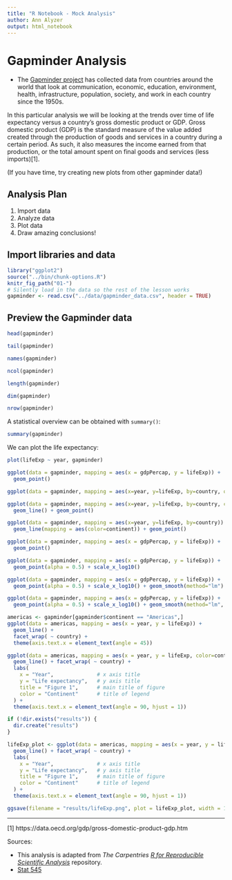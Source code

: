 ```yaml
---
title: "R Notebook - Mock Analysis"
author: Ann Alyzer
output: html_notebook
---
```


# Gapminder Analysis

- The [Gapminder project](https://www.gapminder.org/data/) has collected data from countries around the world that look at communication, economic, education, environment, health, infrastructure, population, society, and work in each country since the 1950s.

In this particular analysis we will be looking at the trends over time of life expectancy versus a country's gross domestic product or GDP. Gross domestic product (GDP) is the standard measure of the value added created through the production of goods and services in a country during a certain period. As such, it also measures the income earned from that production, or the total amount spent on final goods and services (less imports)[1].

(If you have time, try creating new plots from other gapminder data!)

## Analysis Plan

1. Import data
1. Analyze data
1. Plot data
1. Draw amazing conclusions!


## Import libraries and data

```r
library("ggplot2")
source("../bin/chunk-options.R")
knitr_fig_path("01-")
# Silently load in the data so the rest of the lesson works
gapminder <- read.csv("../data/gapminder_data.csv", header = TRUE)
```

## Preview the Gapminder data

```r
head(gapminder)
```

```r
tail(gapminder)
```

```r
names(gapminder)
```

```r
ncol(gapminder)
```

```r
length(gapminder)
```

```r
dim(gapminder)
```

```r
nrow(gapminder)
```

A statistical overview can be obtained with `summary()`:

```r
summary(gapminder)
```

We can plot the life expectancy:

```r
plot(lifeExp ~ year, gapminder)
```

```r
ggplot(data = gapminder, mapping = aes(x = gdpPercap, y = lifeExp)) +
  geom_point()
```


```r
ggplot(data = gapminder, mapping = aes(x=year, y=lifeExp, by=country, olor=continent)) + geom_line()
```


```r
ggplot(data = gapminder, mapping = aes(x=year, y=lifeExp, by=country, color=continent)) +
  geom_line() + geom_point()
```


```r
ggplot(data = gapminder, mapping = aes(x=year, y=lifeExp, by=country)) +
  geom_line(mapping = aes(color=continent)) + geom_point()
```



```r
ggplot(data = gapminder, mapping = aes(x = gdpPercap, y = lifeExp)) +
  geom_point()
```


```r
ggplot(data = gapminder, mapping = aes(x = gdpPercap, y = lifeExp)) +
  geom_point(alpha = 0.5) + scale_x_log10()
```



```r
ggplot(data = gapminder, mapping = aes(x = gdpPercap, y = lifeExp)) +
  geom_point(alpha = 0.5) + scale_x_log10() + geom_smooth(method="lm")
```


```r
ggplot(data = gapminder, mapping = aes(x = gdpPercap, y = lifeExp)) +
  geom_point(alpha = 0.5) + scale_x_log10() + geom_smooth(method="lm", size=1.5)
```


```r
americas <- gapminder[gapminder$continent == "Americas",]
ggplot(data = americas, mapping = aes(x = year, y = lifeExp)) +
  geom_line() +
  facet_wrap( ~ country) +
  theme(axis.text.x = element_text(angle = 45))
```


```r
ggplot(data = americas, mapping = aes(x = year, y = lifeExp, color=continent)) +
  geom_line() + facet_wrap( ~ country) +
  labs(
    x = "Year",              # x axis title
    y = "Life expectancy",   # y axis title
    title = "Figure 1",      # main title of figure
    color = "Continent"      # title of legend
  ) +
  theme(axis.text.x = element_text(angle = 90, hjust = 1))
```

```r
if (!dir.exists("results")) {
  dir.create("results")
}
```

```r
lifeExp_plot <- ggplot(data = americas, mapping = aes(x = year, y = lifeExp, color=continent)) +
  geom_line() + facet_wrap( ~ country) +
  labs(
    x = "Year",              # x axis title
    y = "Life expectancy",   # y axis title
    title = "Figure 1",      # main title of figure
    color = "Continent"      # title of legend
  ) +
  theme(axis.text.x = element_text(angle = 90, hjust = 1))

ggsave(filename = "results/lifeExp.png", plot = lifeExp_plot, width = 12, height = 10, dpi = 300, units = "cm")
```

---
[1] https://data.oecd.org/gdp/gross-domestic-product-gdp.htm

Sources:

- This analysis is adapted from *The Carpentries* [*R for Reproducible Scientific Analysis*](https://swcarpentry.github.io/r-novice-gapminder/) repository.
- [Stat 545](https://stat545.com/)
